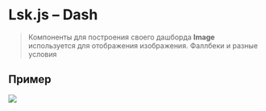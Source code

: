 
<Meta
  title="<Image>"
/>

# Lsk.js – Dash

> Компоненты для построения своего дашборда **Image** используется для отображения изображения. Фаллбеки и разные условия




## Пример
<Canvas>
  <Story name="Basic">
    <Image src="https://avatars.mds.yandex.net/get-pdb/750514/5798b2df-9998-4381-b8be-57aaf7b65e92/s375" />
  </Story>
</Canvas>

